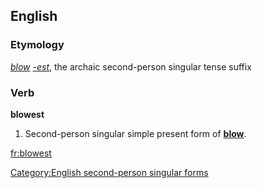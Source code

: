 ==English==
===Etymology===
''[[blow]]'' ''[[-est]]'', the archaic second-person singular tense suffix

===Verb===
'''blowest'''
# {{context|archaic}} Second-person singular simple present form of '''[[blow]]'''.

[[Category:English second-person singular forms]]

[[fr:blowest]]
